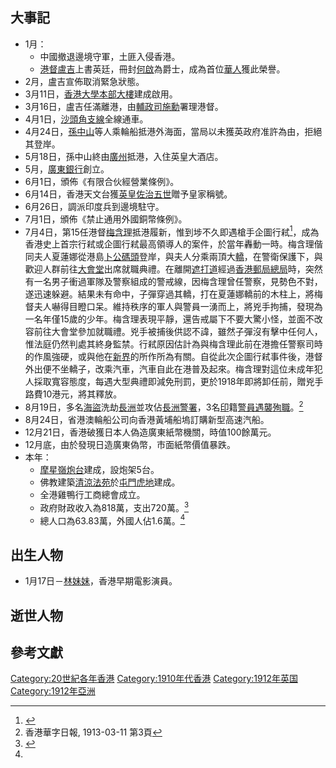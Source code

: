 {{HKYearTOC|1912}}
{{NoteUTC+8}}
{{C20YearInTopic|1912年}}
{{香港歷史}}

==大事記==
*1月：
**中國撤退邊境守軍，土匪入侵香港。
**[[港督|港督]][[盧吉|盧吉]]上書英廷，冊封[[何啟|何啟]]為爵士，成為首位[[華人|華人]]獲此榮譽。
*2月，盧吉宣佈取消緊急狀態。
*3月11日，[[香港大學本部大樓|香港大學本部大樓]]建成啟用。
*3月16日，盧吉任滿離港，由[[輔政司|輔政司]][[施勳|施勳]]署理港督。
*4月1日，[[沙頭角支線|沙頭角支線]]全線通車。
*4月24日，[[孫中山|孫中山]]等人乘輪船抵港外海面，當局以未獲英政府准許為由，拒絕其登岸。
*5月18日，孫中山終由[[廣州|廣州]]抵港，入住英皇大酒店。
*5月，[[廣東銀行|廣東銀行]]創立。
*6月1日，頒佈《有限合伙經營業條例》。
*6月14日，香港天文台獲[[英国君主|英皇]][[佐治五世|佐治五世]]贈予皇家稱號。
*6月26日，調派印度兵到邊境駐守。
*7月1日，頒佈《禁止通用外國銅幣條例》。
*7月4日，第15任港督[[梅含理|梅含理]]抵港履新，惟到埗不久即遇槍手企圖行弒<ref>{{cite news| title=ATTEMPTED ASSASSINATION OF SIR HENRY MAY. |url= |publisher=[[士蔑報|士蔑報]]第5頁 |date=1912年7月4日 }}{{en}}</ref>，成為香港史上首宗行弒或企圖行弒最高領導人的案件，於當年轟動一時。梅含理偕同夫人夏蓮娜從港島[[卜公碼頭|卜公碼頭]]登岸，與夫人分乘兩頂大[[轎|轎]]，在警衛保護下，與歡迎人群前往[[舊香港大會堂|大會堂]]出席就職典禮。在離開[[遮打道|遮打道]]經過[[環球大廈|香港郵局總局]]時，突然有一名男子衝過軍隊及警察組成的警戒線，因梅含理曾任警察，見勢色不對，遂迅速躲避。結果未有命中，子彈穿過其轎，打在夏蓮娜轎前的木柱上，將梅督夫人嚇得目瞪口呆。維持秩序的軍人與警員一湧而上，將兇手拘捕，發現為一名年僅15歲的少年。梅含理表現平靜，還告戒屬下不要大驚小怪，並面不改容前往大會堂參加就職禮。兇手被捕後供認不諱，雖然子彈沒有擊中任何人，惟法庭仍然判處其終身監禁。行弒原因估計為與梅含理此前在港擔任警察司時的作風強硬，或與他在[[新界|新界]]的所作所為有關。自從此次企圖行弒事件後，港督外出便不坐轎子，改乘汽車，汽車自此在港普及起來。梅含理對這位未成年犯人採取寬容態度，每遇大型典禮即減免刑罰，更於1918年即將卸任前，贈兇手路費10港元，將其釋放。
*8月19日，多名[[海盜|海盜]]洗劫[[長洲_(香港)|長洲]]並攻佔[[長洲警署|長洲警署]]，3名[[印度|印]]籍[[1920年以前香港命案列表#1910年代|警員遇襲]][[殉職|殉職]]。<ref>香港華字日報, 1913-03-11 第3頁</REF>
*8月24日，省港澳輪船公司向香港黃埔船塢訂購新型高速汽船。
*12月21日，香港破獲日本人偽造廣東紙幣機關，時值100餘萬元。
*12月底，由於發現日造廣東偽幣，市面紙幣價值暴跌。
*本年：
**[[摩星嶺炮台|摩星嶺炮台]]建成，設炮架5台。
**佛教建築[[清涼法苑|清涼法苑]]於[[屯門|屯門]][[虎地|虎地]]建成。
**全港雞鴨行工商總會成立。
**政府財政收入為818萬，支出720萬。<ref name="香港6000年">{{cite book |author=湯開建 蕭國健 陳佳榮 |year=1998年 |title=《香港6000年（遠古－1997）》 |page=頁338 |publisher=麒麟書業有限公司 |quote= |isbn=9622321232}}{{zh-hant}}</ref>
**總人口為63.83萬，外國人佔1.6萬。<ref name="香港6000年"/>

==出生人物==
*1月17日－[[林妹妹|林妹妹]]，香港早期電影演員。

==逝世人物==

==參考文獻==
{{reflist}}

[[Category:20世紀各年香港|Category:20世紀各年香港]]
[[Category:1910年代香港|Category:1910年代香港]]
[[Category:1912年英国|Category:1912年英国]]
[[Category:1912年亞洲|Category:1912年亞洲]]